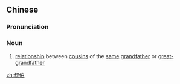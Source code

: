 ==Chinese==
{{zh-forms}}

===Pronunciation===
{{zh-pron
|m=叔伯
|c=suk1 baak3
|mn=qz:chiak-peh/tw,xm:chek-peh/zz:chek-peeh
|cat=n
}}

===Noun===
{{zh-noun}}

# [[relationship]] between [[cousin]]s of the [[same]] [[grandfather]] or [[great-grandfather]]

[[zh:叔伯]]